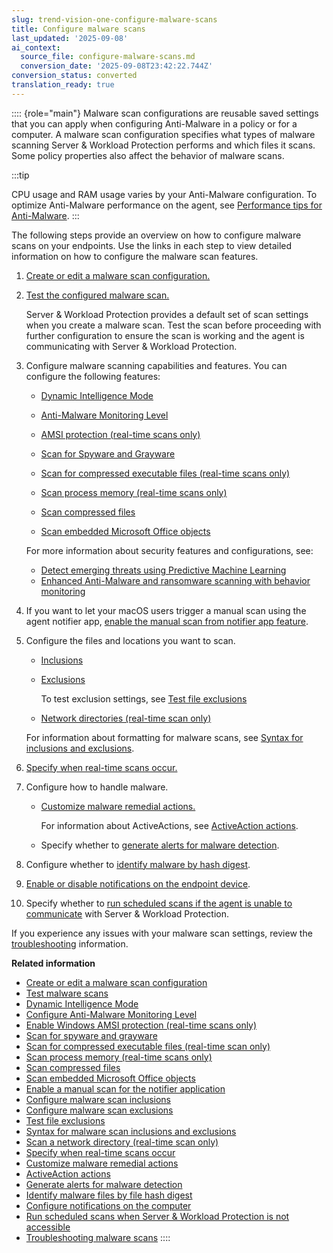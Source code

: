 ```yaml
---
slug: trend-vision-one-configure-malware-scans
title: Configure malware scans
last_updated: '2025-09-08'
ai_context:
  source_file: configure-malware-scans.md
  conversion_date: '2025-09-08T23:42:22.744Z'
conversion_status: converted
translation_ready: true
---
```


:::: {role="main"}
Malware scan configurations are reusable saved settings that you can apply when configuring Anti-Malware in a policy or for a computer. A malware scan configuration specifies what types of malware scanning Server & Workload Protection performs and which files it scans. Some policy properties also affect the behavior of malware scans.

:::tip

CPU usage and RAM usage varies by your Anti-Malware configuration. To optimize Anti-Malware performance on the agent, see [Performance tips for Anti-Malware](performance-tips-for-anti-malware.mdx).
:::

The following steps provide an overview on how to configure malware scans on your endpoints. Use the links in each step to view detailed information on how to configure the malware scan features.

1.  [Create or edit a malware scan configuration.](create-edit-malware-scan-config.mdx)

2.  [Test the configured malware scan.](test-malware-scans.mdx)

    Server & Workload Protection provides a default set of scan settings when you create a malware scan. Test the scan before proceeding with further configuration to ensure the scan is working and the agent is communicating with Server & Workload Protection.

3.  Configure malware scanning capabilities and features. You can configure the following features:

    - [Dynamic Intelligence Mode](dynamic-intelligence-mode.mdx)

    - [Anti-Malware Monitoring Level](config-antimalware-monitoring-level.mdx)

    - [AMSI protection (real-time scans only)](enable-windows-amsi-protection.mdx)

    - [Scan for Spyware and Grayware](scan-for-spyware-grayware.mdx)

    - [Scan for compressed executable files (real-time scans only)](scan-compressed-executable-files.mdx)

    - [Scan process memory (real-time scans only)](scan-process-memory.mdx)

    - [Scan compressed files](scan-compressed-files.mdx)

    - [Scan embedded Microsoft Office objects](scan-embedded-office-objects.mdx)

    For more information about security features and configurations, see:

    - [Detect emerging threats using Predictive Machine Learning](threats-using-pml.mdx)
    - [Enhanced Anti-Malware and ransomware scanning with behavior monitoring](ransomware-behavior-monitoring.mdx)

4.  If you want to let your macOS users trigger a manual scan using the agent notifier app, [enable the manual scan from notifier app feature](enable-manual-scan-for-notifier.mdx).

5.  Configure the files and locations you want to scan.

    - [Inclusions](configure-malware-scan-inclusions.mdx)

    - [Exclusions](configure-malware-scan-exclusions.mdx)

      To test exclusion settings, see [Test file exclusions](test-file-exclusions.mdx)

    - [Network directories (real-time scan only)](scan-network-directory.mdx)

    For information about formatting for malware scans, see [Syntax for inclusions and exclusions](syntax-scan-inclusions-exclusions.mdx).

6.  [Specify when real-time scans occur.](specify-when-real-time-scans-occur.mdx)

7.  Configure how to handle malware.

    - [Customize malware remedial actions.](customize-malware-remedial-actions.mdx)

      For information about ActiveActions, see [ActiveAction actions](activeaction-actions.mdx).

    - Specify whether to [generate alerts for malware detection](generate-alerts-malware-detection.mdx).

8.  Configure whether to [identify malware by hash digest](identify-malware-files-hash-digest.mdx).

9.  [Enable or disable notifications on the endpoint device](configure-notifications-computer.mdx).

10. Specify whether to [run scheduled scans if the agent is unable to communicate](run-scheduled-scans-not-accessible.mdx) with Server & Workload Protection.

If you experience any issues with your malware scan settings, review the [troubleshooting](troubleshooting-malware-scans.mdx) information.

**Related information**

- [Create or edit a malware scan configuration](create-edit-malware-scan-config.mdx)
- [Test malware scans](test-malware-scans.mdx)
- [Dynamic Intelligence Mode](dynamic-intelligence-mode.mdx)
- [Configure Anti-Malware Monitoring Level](config-antimalware-monitoring-level.mdx)
- [Enable Windows AMSI protection (real-time scans only)](enable-windows-amsi-protection.mdx)
- [Scan for spyware and grayware](scan-for-spyware-grayware.mdx)
- [Scan for compressed executable files (real-time scan only)](scan-compressed-executable-files.mdx)
- [Scan process memory (real-time scans only)](scan-process-memory.mdx)
- [Scan compressed files](scan-compressed-files.mdx)
- [Scan embedded Microsoft Office objects](scan-embedded-office-objects.mdx)
- [Enable a manual scan for the notifier application](enable-manual-scan-for-notifier.mdx)
- [Configure malware scan inclusions](configure-malware-scan-inclusions.mdx)
- [Configure malware scan exclusions](configure-malware-scan-exclusions.mdx)
- [Test file exclusions](test-file-exclusions.mdx)
- [Syntax for malware scan inclusions and exclusions](syntax-scan-inclusions-exclusions.mdx)
- [Scan a network directory (real-time scan only)](scan-network-directory.mdx)
- [Specify when real-time scans occur](specify-when-real-time-scans-occur.mdx)
- [Customize malware remedial actions](customize-malware-remedial-actions.mdx)
- [ActiveAction actions](activeaction-actions.mdx)
- [Generate alerts for malware detection](generate-alerts-malware-detection.mdx)
- [Identify malware files by file hash digest](identify-malware-files-hash-digest.mdx)
- [Configure notifications on the computer](configure-notifications-computer.mdx)
- [Run scheduled scans when Server & Workload Protection is not accessible](run-scheduled-scans-not-accessible.mdx)
- [Troubleshooting malware scans](troubleshooting-malware-scans.mdx)
::::

